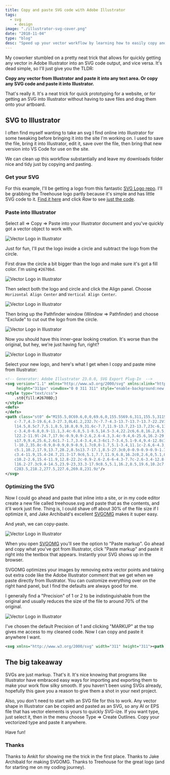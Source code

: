```yaml
---
title: Copy and paste SVG code with Adobe Illustrator
tags:
  - svg
	- design
image: "./illustrator-svg-cover.png"
date: "2018-11-04"
type: "blog"
desc: "Speed up your vector workflow by learning how to easily copy and paste SVG between Illustrator and your favorite code editor."
---
```


My coworker stumbled on a pretty neat trick that allows for quickly getting any vector in Adobe Illustrator into an SVG code output, and vice versa. It's dead simple, so I'll just give you the TLDR:

**Copy any vector from Illustrator and paste it into any text area. Or copy any SVG code and paste it into Illustrator.**

That's really it. It's a neat trick for quick prototyping for a website, or for getting an SVG into Illustrator without having to save files and drag them onto your artboard.

## SVG to Illustrator

I often find myself wanting to take an svg I find online into Illustrator for some tweaking before bringing it into the site I'm working on. I used to save the file, bring it into Illustrator, edit it, save over the file, then bring that new version into VS Code for use on the site.

We can clean up this workflow substantially and leave my downloads folder nice and tidy just by copying and pasting.

### Get your SVG

For this example, I'll be getting a logo from this fantastic [SVG Logo repo](https://github.com/gilbarbara/logos). I'll be grabbing the Treehouse logo partly because it's simple and has little SVG code to it. [Find it here](https://github.com/gilbarbara/logos/blob/master/logos/treehouse.svg) and click _Raw_ to see [just the code](https://raw.githubusercontent.com/gilbarbara/logos/master/logos/treehouse.svg).

### Paste into Illustrator

Select all => Copy => Paste into your Illustrator document and you've quickly got a vector object to work with.

![Vector Logo in Illustrator](illustrator-svg-1.png "Vector Logo in Illustrator")

Just for fun, I'll put the logo inside a circle and subtract the logo from the circle.

First draw the circle a bit bigger than the logo and make sure it's got a fill color. I'm using `#2670bd`.

![Vector Logo in Illustrator](illustrator-svg-2.png "Vector Logo in Illustrator")

Then select both the logo and circle and click the Align panel. Choose `Horizontal Align Center` and `Vertical Align Center`.

![Vector Logo in Illustrator](illustrator-svg-3.png "Vector Logo in Illustrator")

Then bring up the Pathfinder window (Window => Pathfinder) and choose "Exclude" to cut out the logo from the circle.

![Vector Logo in Illustrator](illustrator-svg-4.png "Vector Logo in Illustrator")

Now you should have this inner-gear looking creation. It's worse than the original, but hey, we're just having fun, right?

![Vector Logo in Illustrator](illustrator-svg-5.png "Vector Logo in Illustrator")

Select your new logo, and here's what I get when I copy and paste mine from Illustrator:

```svg
<!-- Generator: Adobe Illustrator 23.0.0, SVG Export Plug-In  -->
<svg version="1.1" xmlns="http://www.w3.org/2000/svg" xmlns:xlink="http://www.w3.org/1999/xlink" x="0px" y="0px" width="311px"
	 height="311px" viewBox="0 0 311 311" style="enable-background:new 0 0 311 311;" xml:space="preserve">
<style type="text/css">
	.st0{fill:#2670BD;}
</style>
<defs>
</defs>
<path class="st0" d="M155.5,0C69.6,0,0,69.6,0,155.5S69.6,311,155.5,311S311,241.4,311,155.5S241.4,0,155.5,0z M269.8,231.9L170,289
	c-7.7,4.3-19.6,4.3-27.3,0L41.2,232.7c-7.7-4.3-13.7-13.7-13.7-22.2V101.3c0-8.5,6-19.6,13.7-23.9L141.8,22c7.7-4.3,19.6-4.3,27.3,0
	l14.5,8.5c7.7,5.1,8.5,18.8,0.9,31.6c-7.7,11.9-13.7,23-13.7,23c-6,11.9-21.3,22.2-34.1,24.7l-3.4,0.9c-12.8,2.6-28.2-0.9-34.1-0.9
	c-3.4,0-6.8,0.9-11.1,3.4c-6.8,5.1-8.5,14.5-3.4,22.2c6,6.8,16.2,8.5,23,5.1c1.7-0.9,2.6-2.6,3.4-3.4c1.7-2.6,10.2-3.4,17.1-4.3h5.1
	l22.2-11.9l-24.7,17.9c-0.9,0.9-2.6,2.6-4.3,3.4c-9.4,6-25.6,16.2-29.9,17.1c-2.6,0-5.1,1.7-7.7,3.4c-7.7,6-9.4,16.2-3.4,23.9
	s17.9,9.4,25.6,2.6c1.7-1.7,3.4-3.4,4.3-6c1.7-3.4,5.1-9.4,9.4-12.8c1.7-1.7,6.8-6,9.4-7.7c5.1-3.4,6.8-3.4,8.5,0.9l10.2-21.3
	l-10.2,35.8c-0.9,0-0.9,0.9-0.9,1.7c0,0-1.7,5.1-3.4,11.1c-2.6,6-4.3,11.9-5.1,11.9s-0.9,0.9-1.7,0.9c-10.2,5.1-13.7,17.1-8.5,27.3
	c5.1,10.2,17.9,13.7,28.2,8.5s13.7-17.1,8.5-27.3c0,0-0.9-0.9-0.9-1.7c-0.9-0.9,1.7-11.1,5.1-23.9v-0.9
	c3.4-11.9,15.4-24.7,21.3-17.9c6,5.1,7.7,11.9,6.8,16.2c0,2.6,0,5.1,0.9,7.7c3.4,9.4,13.7,15.4,23,12.8
	c10.2-2.6,15.4-11.9,12.8-22.2c-0.9-2.6-2.6-6-4.3-7.7c-2.6-3.4-12.8-12.8-20.5-23.9l-0.9-0.9c-7.7-11.1-8.5-23.9-2.6-35.8
	l16.2-27.3c9.4-14.5,23.9-23,33.3-17.9c8.5,5.1,16.2,8.5,19.6,10.2c7.7,4.3,13.7,13.7,13.7,22.2v108.4
	C283.5,218.2,277.5,227.6,269.8,231.9z"/>
</svg>
```

### Optimizing the SVG

Now I could go ahead and paste that inline into a site, or in my code editor create a new file called treehouse.svg and paste that as the contents, and it'll work just fine. Thing is, I could shave off about 30% of the file size if I optimize it, and Jake Archibald's excellent [SVGOMG](https://jakearchibald.github.io/svgomg/) makes it super easy.

And yeah, we can copy-paste.

![Vector Logo in Illustrator](illustrator-svg-6.png "Vector Logo in Illustrator")

When you open [SVGOMG](https://jakearchibald.github.io/svgomg/) you'll see the option to "Paste markup". Go ahead and copy what you've got from Illustrator, click "Paste markup" and paste it right into the textbox that appears. Instantly your SVG shows up in the browser.

SVGOMG optimizes your images by removing extra vector points and taking out extra code like the Adobe Illustrator comment that we get when we paste directly from Illustrator. You can customize everything over on the right hand panel, but I find the defaults are always good for me.

I generally find a "Precision" of 1 or 2 to be indistinguishable from the original and usually reduces the size of the file to around 70% of the original.

![Vector Logo in Illustrator](illustrator-svg-7.png "Vector Logo in Illustrator")

I've chosen the default Precision of 1 and clicking "MARKUP" at the top gives me access to my cleaned code. Now I can copy and paste it anywhere I want.

```svg
<svg xmlns="http://www.w3.org/2000/svg" width="311" height="311"><path d="M155.5 0a155.5 155.5 0 1 0 0 311 155.5 155.5 0 0 0 0-311zm114.3 231.9L170 289a30.5 30.5 0 0 1-27.3 0L41.2 232.7a27.5 27.5 0 0 1-13.7-22.2V101.3c0-8.5 6-19.6 13.7-23.9L141.8 22a30.5 30.5 0 0 1 27.3 0l14.5 8.5c7.7 5.1 8.5 18.8.9 31.6-7.7 11.9-13.7 23-13.7 23a53.1 53.1 0 0 1-34.1 24.7l-3.4.9c-12.8 2.6-28.2-.9-34.1-.9-3.4 0-6.8.9-11.1 3.4a16.1 16.1 0 0 0-3.4 22.2c6 6.8 16.2 8.5 23 5.1 1.7-.9 2.6-2.6 3.4-3.4 1.7-2.6 10.2-3.4 17.1-4.3h5.1l22.2-11.9-24.7 17.9c-.9.9-2.6 2.6-4.3 3.4-9.4 6-25.6 16.2-29.9 17.1-2.6 0-5.1 1.7-7.7 3.4-7.7 6-9.4 16.2-3.4 23.9s17.9 9.4 25.6 2.6c1.7-1.7 3.4-3.4 4.3-6 1.7-3.4 5.1-9.4 9.4-12.8 1.7-1.7 6.8-6 9.4-7.7 5.1-3.4 6.8-3.4 8.5.9l10.2-21.3-10.2 35.8c-.9 0-.9.9-.9 1.7 0 0-1.7 5.1-3.4 11.1-2.6 6-4.3 11.9-5.1 11.9s-.9.9-1.7.9a19.8 19.8 0 0 0-8.5 27.3c5.1 10.2 17.9 13.7 28.2 8.5s13.7-17.1 8.5-27.3c0 0-.9-.9-.9-1.7-.9-.9 1.7-11.1 5.1-23.9v-.9c3.4-11.9 15.4-24.7 21.3-17.9 6 5.1 7.7 11.9 6.8 16.2 0 2.6 0 5.1.9 7.7 3.4 9.4 13.7 15.4 23 12.8 10.2-2.6 15.4-11.9 12.8-22.2a23 23 0 0 0-4.3-7.7c-2.6-3.4-12.8-12.8-20.5-23.9l-.9-.9a34 34 0 0 1-2.6-35.8l16.2-27.3c9.4-14.5 23.9-23 33.3-17.9 8.5 5.1 16.2 8.5 19.6 10.2a27.5 27.5 0 0 1 13.7 22.2v108.4c.2 8.6-5.8 18-13.5 22.3z" fill="#2670bd"/></svg>
```

## The big takeaway

SVGs are just markup. That's it. It's nice knowing that programs like Illustrator have embraced easy ways for importing and exporting them to make your work flow silky smooth. If you haven't been using SVGs already, hopefully this gave you a reason to give them a shot in your next project.

Also, you don't need to start with an SVG file for this to work. Any vector shape in Illustrator can be copied and pasted as an SVG, so any AI or EPS file that has vector elements is yours to quickly SVG-ize. If you want type, just select it, then in the menu choose Type => Create Outlines. Copy your vectorized type and paste it anywhere.

Have fun!

### Thanks

Thanks to Ankit for showing me the trick in the first place. Thanks to Jake Archibald for making SVGOMG. Thanks to Treehouse for the great logo (and for starting me on my coding journey).
